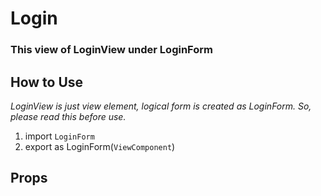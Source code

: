 
<Meta title="Form/Login" component={LoginView} />

# Login


### This view of LoginView under LoginForm
<Preview>
  <Story name="Login">
    <LoginView
      onSubmit="function"
      onSucces="function"
      onError="function"
      errorMessage="object"
    />
  </Story>
</Preview>

## How to Use
_LoginView is just view element, logical form is created as LoginForm. So, please read this before use._

1. import `LoginForm`
2. export as LoginForm(`ViewComponent`)

## Props
<Props of={LoginView} />
